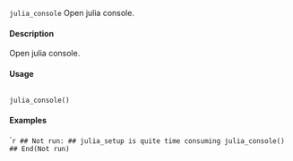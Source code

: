 ``julia_console`` Open julia console.

#### Description

Open julia console.

#### Usage
<pre><code>
julia_console()
</code></pre>

#### Examples
```r
## Not run: ## julia_setup is quite time consuming
julia_console()
## End(Not run)
``
